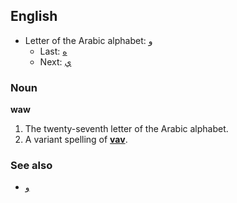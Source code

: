 ==English==

* Letter of the Arabic alphabet: و
** Last: [[ه]]
** Next: [[ي]]

===Noun===
'''waw'''

# The twenty-seventh letter of the Arabic alphabet.
#A variant spelling of '''[[vav]]'''.

===See also===
*[[و]]